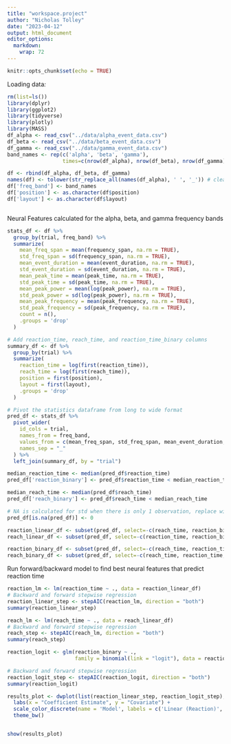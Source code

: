 ```yaml
---
title: "workspace.project"
author: "Nicholas Tolley"
date: "2023-04-12"
output: html_document
editor_options: 
  markdown: 
    wrap: 72
---
```


```r
knitr::opts_chunk$set(echo = TRUE)
```

Loading data*:*

```r
rm(list=ls())
library(dplyr)
library(ggplot2)
library(tidyverse)
library(plotly)
library(MASS)
df_alpha <- read_csv("../data/alpha_event_data.csv")
df_beta <- read_csv("../data/beta_event_data.csv")
df_gamma <- read_csv("../data/gamma_event_data.csv")
band_names <- rep(c('alpha', 'beta', 'gamma'),
                  times=c(nrow(df_alpha), nrow(df_beta), nrow(df_gamma)))

df <- rbind(df_alpha, df_beta, df_gamma)
names(df) <- tolower(str_replace_all(names(df_alpha), ' ', '_')) # clean names
df['freq_band'] <- band_names
df['position'] <- as.character(df$position)
df['layout'] <- as.character(df$layout)



```

Neural Features calculated for the alpha, beta, and gamma frequency
bands

```r
stats_df <- df %>%
  group_by(trial, freq_band) %>%
  summarize(
    mean_freq_span = mean(frequency_span, na.rm = TRUE),
    std_freq_span = sd(frequency_span, na.rm = TRUE),
    mean_event_duration = mean(event_duration, na.rm = TRUE),
    std_event_duration = sd(event_duration, na.rm = TRUE),
    mean_peak_time = mean(peak_time, na.rm = TRUE),
    std_peak_time = sd(peak_time, na.rm = TRUE),
    mean_peak_power = mean(log(peak_power), na.rm = TRUE),
    std_peak_power = sd(log(peak_power), na.rm = TRUE),
    mean_peak_frequency = mean(peak_frequency, na.rm = TRUE),
    std_peak_frequency = sd(peak_frequency, na.rm = TRUE),
    count = n(),
    .groups = 'drop'
  ) 

# Add reaction_time, reach_time, and reaction_time_binary columns
summary_df <- df %>%
  group_by(trial) %>%
  summarize(
    reaction_time = log(first(reaction_time)),
    reach_time = log(first(reach_time)),
    position = first(position),
    layout = first(layout),
    .groups = 'drop'
  )

# Pivot the statistics dataframe from long to wide format
pred_df <- stats_df %>%
  pivot_wider(
    id_cols = trial,
    names_from = freq_band,
    values_from = c(mean_freq_span, std_freq_span, mean_event_duration, std_event_duration, mean_peak_time, std_peak_time, mean_peak_power, std_peak_power, mean_peak_frequency, std_peak_frequency, count),
    names_sep = "_"
  ) %>%
  left_join(summary_df, by = "trial")

median_reaction_time <- median(pred_df$reaction_time)
pred_df['reaction_binary'] <- pred_df$reaction_time < median_reaction_time

median_reach_time <- median(pred_df$reach_time)
pred_df['reach_binary'] <- pred_df$reach_time < median_reach_time

# NA is calculated for std when there is only 1 observation, replace with zero
pred_df[is.na(pred_df)] <- 0

reaction_linear_df <- subset(pred_df, select=-c(reach_time, reaction_binary, reach_binary))
reach_linear_df <- subset(pred_df, select=-c(reaction_time, reaction_binary, reach_binary))

reaction_binary_df <- subset(pred_df, select=-c(reach_time, reaction_time, reach_binary))
reach_binary_df <- subset(pred_df, select=-c(reach_time, reaction_time, reach_binary))

```

Run forward/backward model to find best neural features that predict
reaction time

```r
reaction_lm <- lm(reaction_time ~ ., data = reaction_linear_df)
# Backward and forward stepwise regression
reaction_linear_step <- stepAIC(reaction_lm, direction = "both")
summary(reaction_linear_step)
```

```r
reach_lm <- lm(reach_time ~ ., data = reach_linear_df)
# Backward and forward stepwise regression
reach_step <- stepAIC(reach_lm, direction = "both")
summary(reach_step)
```

```r
reaction_logit <- glm(reaction_binary ~ .,
                      family = binomial(link = "logit"), data = reaction_binary_df)

# Backward and forward stepwise regression
reaction_logit_step <- stepAIC(reaction_logit, direction = "both")
summary(reaction_logit)
```

```r
results_plot <- dwplot(list(reaction_linear_step, reaction_logit_step), ci = 0.90) + 
  labs(x = "Coefficient Estimate", y = "Covariate") + 
  scale_color_discrete(name = 'Model', labels = c('Linear (Reaction)', 'Logistic (Reaction)')) + 
  theme_bw()


show(results_plot)

```
